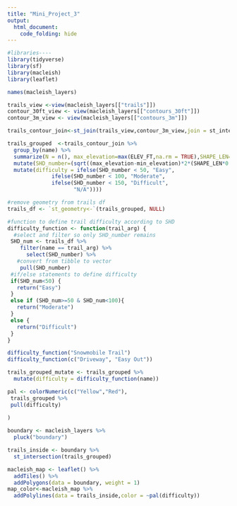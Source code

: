 ```yaml
---
title: "Mini_Project_3"
output: 
  html_document:
    code_folding: hide
---
```


```r
#libraries----
library(tidyverse)
library(sf)
library(macleish)
library(leaflet)
```

```r
names(macleish_layers)

trails_view <-view(macleish_layers[["trails"]])
contour_30ft_view <- view(macleish_layers[["contours_30ft"]])
contour_3m_view <- view(macleish_layers[["contours_3m"]])
```

```r
trails_contour_join<-st_join(trails_view,contour_3m_view,join = st_intersects,left=TRUE)
```

```r
trails_grouped  <-trails_contour_join %>%
  group_by(name) %>%
  summarize(N = n(), max_elevation=max(ELEV_FT,na.rm = TRUE),SHAPE_LEN=sum(SHAPE_LEN,na.rm = TRUE),min_elevation=min(ELEV_FT,na.rm = TRUE)) %>% 
  mutate(SHD_number=(sqrt((max_elevation-min_elevation)*2*(SHAPE_LEN*0.000189394))))%>% 
  mutate(difficulty = ifelse(SHD_number < 50, "Easy",
              ifelse(SHD_number < 100, "Moderate", 
              ifelse(SHD_number < 150, "Difficult",
                     "N/A"))))
```

```r
#remove geometry from trails df
trails_df <- `st_geometry<-`(trails_grouped, NULL)

#function to define trail difficulty according to SHD
difficulty_function <- function(trail_arg) {
  #select and filter so only SHD_number remains
 SHD_num <- trails_df %>%
    filter(name == trail_arg) %>% 
      select(SHD_number) %>% 
   #convert from tibble to vector
    pull(SHD_number)
 #if/else statements to define difficulty
 if(SHD_num<50) {
   return("Easy")
 }
 else if (SHD_num>=50 & SHD_num<100){
   return("Moderate")
 }
 else {
   return("Difficult")
 }
}

difficulty_function("Snowmobile Trail")
difficulty_function(c("Driveway", "Easy Out"))

trails_grouped_mutate <- trails_grouped %>% 
  mutate(difficulty = difficulty_function(name))
```

```r
pal <- colorNumeric(c("Yellow","Red"),
 trails_grouped %>%
 pull(difficulty) 
 
)
```


```r


boundary <- macleish_layers %>%
  pluck("boundary")

trails_inside <- boundary %>%
  st_intersection(trails_grouped)

macleish_map <- leaflet() %>%
  addTiles() %>%
  addPolygons(data = boundary, weight = 1)
map_color<-macleish_map %>%
  addPolylines(data = trails_inside,color = ~pal(difficulty))


```














